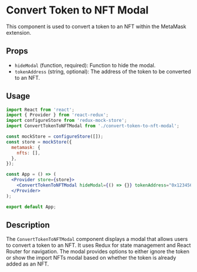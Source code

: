 # Convert Token to NFT Modal

This component is used to convert a token to an NFT within the MetaMask extension.

## Props

- `hideModal` (function, required): Function to hide the modal.
- `tokenAddress` (string, optional): The address of the token to be converted to an NFT.

## Usage

```jsx
import React from 'react';
import { Provider } from 'react-redux';
import configureStore from 'redux-mock-store';
import ConvertTokenToNFTModal from './convert-token-to-nft-modal';

const mockStore = configureStore([]);
const store = mockStore({
  metamask: {
    nfts: [],
  },
});

const App = () => (
  <Provider store={store}>
    <ConvertTokenToNFTModal hideModal={() => {}} tokenAddress="0x1234567890abcdef" />
  </Provider>
);

export default App;
```

## Description

The `ConvertTokenToNFTModal` component displays a modal that allows users to convert a token to an NFT. It uses Redux for state management and React Router for navigation. The modal provides options to either ignore the token or show the import NFTs modal based on whether the token is already added as an NFT.
